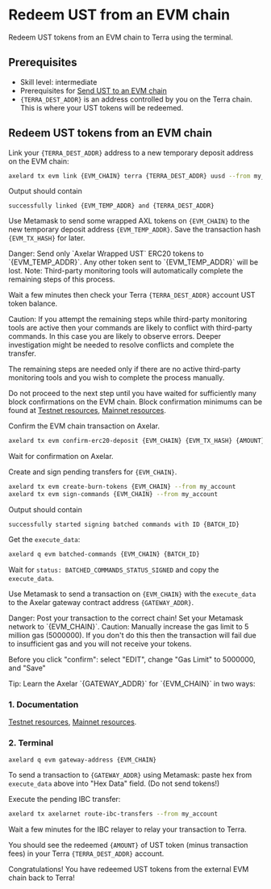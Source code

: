 # Redeem UST from an EVM chain


Redeem UST tokens from an EVM chain to Terra using the terminal.

## Prerequisites

- Skill level: intermediate
- Prerequisites for [Send UST to an EVM chain](./ust-to-evm)
- `{TERRA_DEST_ADDR}` is an address controlled by you on the Terra chain. This is where your UST tokens will be redeemed.

## Redeem UST tokens from an EVM chain

Link your `{TERRA_DEST_ADDR}` address to a new temporary deposit address on the EVM chain:

```bash
axelard tx evm link {EVM_CHAIN} terra {TERRA_DEST_ADDR} uusd --from my_account
```

Output should contain

```
successfully linked {EVM_TEMP_ADDR} and {TERRA_DEST_ADDR}
```

Use Metamask to send some wrapped AXL tokens on `{EVM_CHAIN}` to the new temporary deposit address `{EVM_TEMP_ADDR}`. Save the transaction hash `{EVM_TX_HASH}` for later.

<Callout type="error" emoji="🔥">
  Danger: Send only `Axelar Wrapped UST` ERC20 tokens to `{EVM_TEMP_ADDR}`. Any other token sent to `{EVM_TEMP_ADDR}` will be lost.
</Callout>

<Callout emoji="📝">
  Note: Third-party monitoring tools will automatically complete the remaining steps of this process.

Wait a few minutes then check your Terra `{TERRA_DEST_ADDR}` account UST token balance.
</Callout>

<Callout type="warning" emoji="⚠️">
  Caution: If you attempt the remaining steps while third-party monitoring tools are active then your commands are likely to conflict with third-party commands. In this case you are likely to observe errors. Deeper investigation might be needed to resolve conflicts and complete the transfer.

The remaining steps are needed only if there are no active third-party monitoring tools and you wish to complete the process manually.
</Callout>

Do not proceed to the next step until you have waited for sufficiently many block confirmations on the EVM chain. Block confirmation minimums can be found at [Testnet resources](/resources/testnet), [Mainnet resources](/resources/mainnet).

Confirm the EVM chain transaction on Axelar.

```bash
axelard tx evm confirm-erc20-deposit {EVM_CHAIN} {EVM_TX_HASH} {AMOUNT} {EVM_TEMP_ADDR} --from my_account
```

Wait for confirmation on Axelar.

Create and sign pending transfers for `{EVM_CHAIN}`.

```bash
axelard tx evm create-burn-tokens {EVM_CHAIN} --from my_account
axelard tx evm sign-commands {EVM_CHAIN} --from my_account
```

Output should contain

```
successfully started signing batched commands with ID {BATCH_ID}
```

Get the `execute_data`:

```bash
axelard q evm batched-commands {EVM_CHAIN} {BATCH_ID}
```

Wait for `status: BATCHED_COMMANDS_STATUS_SIGNED` and copy the `execute_data`.

Use Metamask to send a transaction on `{EVM_CHAIN}` with the `execute_data` to the Axelar gateway contract address `{GATEWAY_ADDR}`.

<Callout type="error" emoji="🔥">
  Danger: Post your transaction to the correct chain! Set your Metamask network to `{EVM_CHAIN}`.
</Callout>

<Callout type="warning" emoji="⚠️">
  Caution: Manually increase the gas limit to 5 million gas (5000000). If you don't do this then the transaction will fail due to insufficient gas and you will not receive your tokens.

Before you click "confirm": select "EDIT", change "Gas Limit" to 5000000, and "Save"
</Callout>

<Callout emoji="💡">
  Tip: Learn the Axelar `{GATEWAY_ADDR}` for `{EVM_CHAIN}` in two ways:

### 1. Documentation

[Testnet resources](/resources/testnet), [Mainnet resources](/resources/mainnet).

### 2. Terminal

```bash
axelard q evm gateway-address {EVM_CHAIN}
```

</Callout>

To send a transaction to `{GATEWAY_ADDR}` using Metamask: paste hex from `execute_data` above into "Hex Data" field. (Do not send tokens!)

Execute the pending IBC transfer:

```bash
axelard tx axelarnet route-ibc-transfers --from my_account
```

Wait a few minutes for the IBC relayer to relay your transaction to Terra.

You should see the redeemed `{AMOUNT}` of UST token (minus transaction fees) in your Terra `{TERRA_DEST_ADDR}` account.

Congratulations! You have redeemed UST tokens from the external EVM chain back to Terra!
